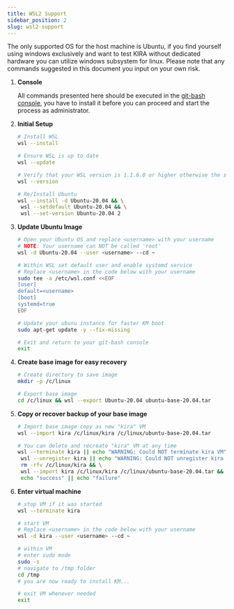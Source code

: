 ```yaml
---
title: WSL2 Support
sidebar_position: 2
slug: wsl2-support
---
```





The only supported OS for the host machine is Ubuntu, if you find yourself using windows exclusively and want to test KIRA without dedicated hardware you can utilize windows subsystem for linux. Please note that any commands suggested in this document you input on your own risk.

1. **Console**

	All commands presented here should be executed in the [git-bash console](https://git-scm.com/downloads), you have to install it before you can proceed and start the process as administrator.

2. **Initial Setup**

	```bash
	# Install WSL
	wsl --install
	
	# Ensure WSL is up to date
	wsl --update
	
	# Verify that your WSL version is 1.1.6.0 or higher otherwise the systemd services will not work!
	wsl --version
	
	# Re/Install Ubuntu
	wsl --install -d Ubuntu-20.04 && \
	 wsl --setdefault Ubuntu-20.04 && \
	 wsl --set-version Ubuntu-20.04 2
	```

1. **Update Ubuntu Image**

	```bash
	# Open your Ubuntu OS and replace <username> with your username
	# NOTE: Your username can NOT be called 'root'
	wsl -d Ubuntu-20.04 --user <username> --cd ~
	
	# Within WSL set default user and enable systemd service
	# Replace <username> in the code below with your username
	sudo tee -a /etc/wsl.conf <<EOF
	[user]
	default=<username>
	[boot]
	systemd=true
	EOF
	
	# Update your ubunu instance for faster KM boot
	sudo apt-get update -y --fix-missing
	
	# Exit and return to your git-bash console
	exit
	```

1. **Create base image for easy recovery**

	```bash
	# Create directory to save image
	mkdir -p /c/linux
	
	# Export base image
	cd /c/linux && wsl --export Ubuntu-20.04 ubuntu-base-20.04.tar
	```

2. **Copy or recover backup of your base image**

	```bash
	# Import base image copy as new "kira" VM
	wsl --import kira /c/linux/kira /c/linux/ubuntu-base-20.04.tar
	
	# You can delete and recreate "kira" VM at any time
	wsl --terminate kira || echo "WARNING: Could NOT terminate kira VM" && \
	 wsl --unregister kira || echo "WARNING: Could NOT unregister kira VM" && \
	 rm -rfv /c/linux/kira && \
	 wsl --import kira /c/linux/kira /c/linux/ubuntu-base-20.04.tar && \
	 echo "success" || echo "failure"
	```

1. **Enter virtual machine**

	```bash
	# stop VM if it was started
	wsl --terminate kira
	
	# start VM
	# Replace <username> in the code below with your username
	wsl -d kira --user <username> --cd ~
	
	# within VM 
	# enter sudo mode
	sudo -s
	# navigate to /tmp folder
	cd /tmp
	# you are now ready to install KM...
	
	# exit VM whenever needed
	exit
	```

